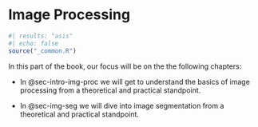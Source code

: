 # Image Processing {#sec-img-proc .unnumbered}

```r
#| results: "asis"
#| echo: false
source("_common.R")
```

In this part of the book, our focus will be on the the following chapters:

-   In @sec-intro-img-proc we will get to understand the basics of image processing from a theoretical and practical standpoint.

-   In @sec-img-seg we will dive into image segmentation from a theoretical and practical standpoint.